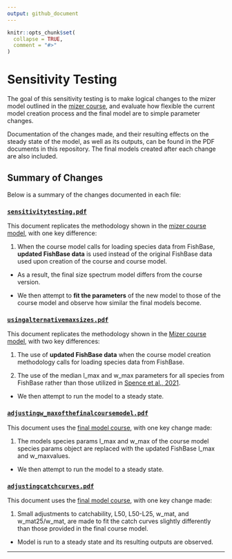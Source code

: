 ```yaml
---
output: github_document
---
```


<!-- README.md is generated from README.Rmd. Please edit that file -->

```r
knitr::opts_chunk$set(
  collapse = TRUE,
  comment = "#>"
)
```

# Sensitivity Testing

<!-- badges: start -->
<!-- badges: end -->

The goal of this sensitivity testing is to make logical changes to the mizer model outlined in the [mizer course](https://mizer.course.nov22.sizespectrum.org), and evaluate how flexible the current model creation process and the final model are to simple parameter changes.

Documentation of the changes made, and their resulting effects on the steady state of the model, as well as its outputs, can be found in the PDF documents in this repository. The final models created after each change are also included.

## Summary of Changes

Below is a summary of the changes documented in each file:

### [`sensitivitytesting.pdf`](https://github.com/jessicawestworth/sensitivitytesting/blob/main/sensitivitytesting.pdf)

This document replicates the methodology shown in the [mizer course model](https://github.com/gustavdelius/mizerCourse), with one key difference:\n

1. When the course model calls for loading species data from FishBase, **updated FishBase data** is used instead of the original FishBase data used upon creation of the course and course model.\n

- As a result, the final size spectrum model differs from the course version.\n

- We then attempt to **fit the parameters** of the new model to those of the course model and observe how similar the final models become.\n

### [`usingalternativemaxsizes.pdf`](https://github.com/jessicawestworth/sensitivitytesting/blob/main/usingalternativemaxsizes.pdf)

This document replicates the methodology shown in the [Mizer course model](https://github.com/gustavdelius/mizerCourse), with two key differences:\n

1. The use of **updated FishBase data** when the course model creation methodology calls for loading species data from FishBase.\n

2. The use of the median l_max and w_max parameters for all species from FishBase rather than those utilized in [Spence et al., 2021](https://onlinelibrary.wiley.com/doi/10.1111/faf.12543).\n

- We then attempt to run the model to a steady state.\n

### [`adjustingw_maxofthefinalcoursemodel.pdf`](https://github.com/jessicawestworth/sensitivitytesting/blob/main/adjustingw_maxofthefinalcoursemodel.pdf)

This document uses the [final model course](https://github.com/gustavdelius/mizerCourse/blob/master/build/cel_model_landings.rds), with one key change made:\n

1. The models species params l_max and w_max of the course model species params object are replaced with the updated FishBase l_max and w_max\n values.

- We then attempt to run the model to a steady state.\n

### [`adjustingcatchcurves.pdf`](https://github.com/jessicawestworth/sensitivitytesting/blob/main/adjustingcatchcurves.pdf)

This document uses the [final model course](https://github.com/gustavdelius/mizerCourse/blob/master/build/cel_model_landings.rds), with one key change made:\n

1. Small adjustments to catchability, L50, L50-L25, w_mat, and w_mat25/w_mat, are made to fit the catch curves slightly differently than those provided in the final course model.\n

- Model is run to a steady state and its resulting outputs are observed.\n

---